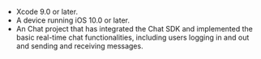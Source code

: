 <PlatformWrapper platform="ios">

- Xcode 9.0 or later.
- A device running iOS 10.0 or later.
- An Chat project that has integrated the Chat SDK and implemented the <Link to="../get-started/get-started-sdk">basic real-time chat functionalities</Link>, including users logging in and out and sending and receiving messages.

</PlatformWrapper>